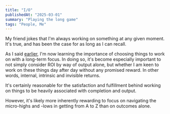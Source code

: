 ```yaml
---
title: "I/O"
publishedAt: "2025-03-01"
summary: "Playing the long game"
tags: "People, Me"
---
```


My friend jokes that I'm always working on something at any given moment. It's true, and has been the case for as long as I can recall. 

As I said [earlier](https://adejuyigbe.com/blog/intuit), I'm now learning the importance of choosing things to work on with a long-term focus. In doing so, it's become especially important to not simply consider ROI by way of output alone, but whether I am keen to work on these things day after day without any promised reward. In other words, internal, intrinsic and invisible returns.

It's certainly reasonable for the satisfaction and fulfillment behind working on things to be heavily associated with completion and output. 

However, it's likely more inherently rewarding to focus on navigating the micro-highs and -lows in getting from A to Z than on outcomes alone.
